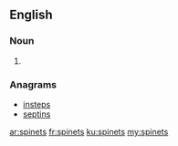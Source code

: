 ==English==

===Noun===
{{head|en|plural}}

# {{plural of|spinet|lang=en|nocat=1}}

===Anagrams===
* [[insteps#English|insteps]]
* [[septins#English|septins]]

[[ar:spinets]]
[[fr:spinets]]
[[ku:spinets]]
[[my:spinets]]